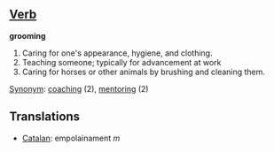 ==[[Verb]]==
'''grooming'''
# Caring for one's appearance, hygiene, and clothing.
# Teaching someone; typically for advancement at work
# Caring for horses or other animals by brushing and cleaning them.

[[Synonym]]: [[w:coaching|coaching]] (2), [[w:mentoring|mentoring]] (2)

==Translations==
*[[Catalan]]: empolainament ''m''